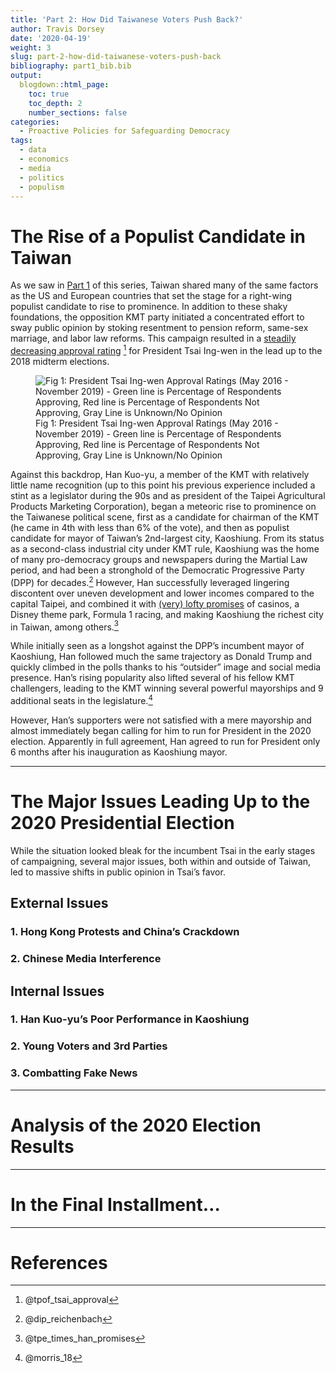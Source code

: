 ```yaml
---
title: 'Part 2: How Did Taiwanese Voters Push Back?'
author: Travis Dorsey
date: '2020-04-19'
weight: 3
slug: part-2-how-did-taiwanese-voters-push-back
bibliography: part1_bib.bib
output:
  blogdown::html_page:
    toc: true
    toc_depth: 2
    number_sections: false
categories: 
  - Proactive Policies for Safeguarding Democracy
tags:
  - data
  - economics
  - media
  - politics
  - populism
---
```


# The Rise of a Populist Candidate in Taiwan

As we saw in [Part 1](/english/proactive-policies-for-safeguarding-democracy/part-1-how-the-populist-wave-came-to-taiwan/) of this series, Taiwan shared many of the same factors as the US and European countries that set the stage for a right-wing populist candidate to rise to prominence. In addition to these shaky foundations, the opposition KMT party initiated a concentrated effort to sway public opinion by stoking resentment to pension reform, same-sex marriage, and labor law reforms. This campaign resulted in a [steadily decreasing approval rating](https://www.tpof.org/%e5%8f%b0%e7%81%a3%e6%94%bf%e6%b2%bb/%e7%b8%bd%e7%b5%b1%e8%81%b2%e6%9c%9b/%e7%b8%bd%e7%b5%b1%e8%81%b2%e6%9c%9b%e8%b6%a8%e5%8b%a2%e5%9c%96%ef%bc%8820165101911/) ^[@tpof_tsai_approval] for President Tsai Ing-wen in the lead up to the 2018 midterm elections. 

![Fig 1: President Tsai Ing-wen Approval Ratings (May 2016 - November 2019) - Green line is Percentage of Respondents Approving, Red line is Percentage of Respondents Not Approving, Gray Line is Unknown/No Opinion](/English/Proactive-Policies-for-Safeguarding-Democracy/2020-04-19-part-2-how-did-taiwanese-voters-push-back_files/總統聲望.jpg)

Against this backdrop, Han Kuo-yu, a member of the KMT with relatively little name recognition (up to this point his previous experience included a stint as a legislator during the 90s and as president of the Taipei Agricultural Products Marketing Corporation), began a meteoric rise to prominence on the Taiwanese political scene, first as a candidate for chairman of the KMT (he came in 4th with less than 6% of the vote), and then as populist candidate for mayor of Taiwan's 2nd-largest city, Kaoshiung. From its status as a second-class industrial city under KMT rule, Kaoshiung was the home of many pro-democracy groups and newspapers during the Martial Law period, and had been a stronghold of the Democratic Progressive Party (DPP) for decades.^[@dip_reichenbach] However, Han successfully leveraged lingering discontent over uneven development and lower incomes compared to the capital Taipei, and combined it with [(very) lofty promises](https://www.taipeitimes.com/News/taiwan/archives/2019/01/18/2003708150) of casinos, a Disney theme park, Formula 1 racing, and making Kaoshiung the richest city in Taiwan, among others.^[@tpe_times_han_promises] 

While initially seen as a longshot against the DPP's incumbent mayor of Kaoshiung, Han followed much the same trajectory as Donald Trump and quickly climbed in the polls thanks to his "outsider" image and social media presence. Han's rising popularity also lifted several of his fellow KMT challengers, leading to the KMT winning several powerful mayorships and 9 additional seats in the legislature.^[@morris_18]

However, Han's supporters were not satisfied with a mere mayorship and almost immediately began calling for him to run for President in the 2020 election. Apparently in full agreement, Han agreed to run for President only 6 months after his inauguration as Kaoshiung mayor. 

***

# The Major Issues Leading Up to the 2020 Presidential Election
While the situation looked bleak for the incumbent Tsai in the early stages of campaigning, several major issues, both within and outside of Taiwan, led to massive shifts in public opinion in Tsai's favor. 

## External Issues

### 1. Hong Kong Protests and China's Crackdown

### 2. Chinese Media Interference

## Internal Issues

### 1. Han Kuo-yu's Poor Performance in Kaoshiung

### 2. Young Voters and 3rd Parties

### 3. Combatting Fake News

***
# Analysis of the 2020 Election Results



***
# In the Final Installment...


***
# References